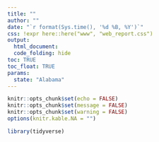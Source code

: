```yaml
---
title: ""
author: ""
date: "`r format(Sys.time(), '%d %B, %Y')`"
css: !expr here::here("www", "web_report.css")
output:
  html_document:
  code_folding: hide
toc: TRUE
toc_float: TRUE
params:
  state: "Alabama"
---
```


<style>
@import url('https://fonts.googleapis.com/css?family=Lato&display=swap');
</style>

<link rel="stylesheet" href="//fonts.googleapis.com/css?family=Lato" />

```r
knitr::opts_chunk$set(echo = FALSE)
knitr::opts_chunk$set(message = FALSE)
knitr::opts_chunk$set(warning = FALSE)
options(knitr.kable.NA = "")
```

```r
library(tidyverse)
```
